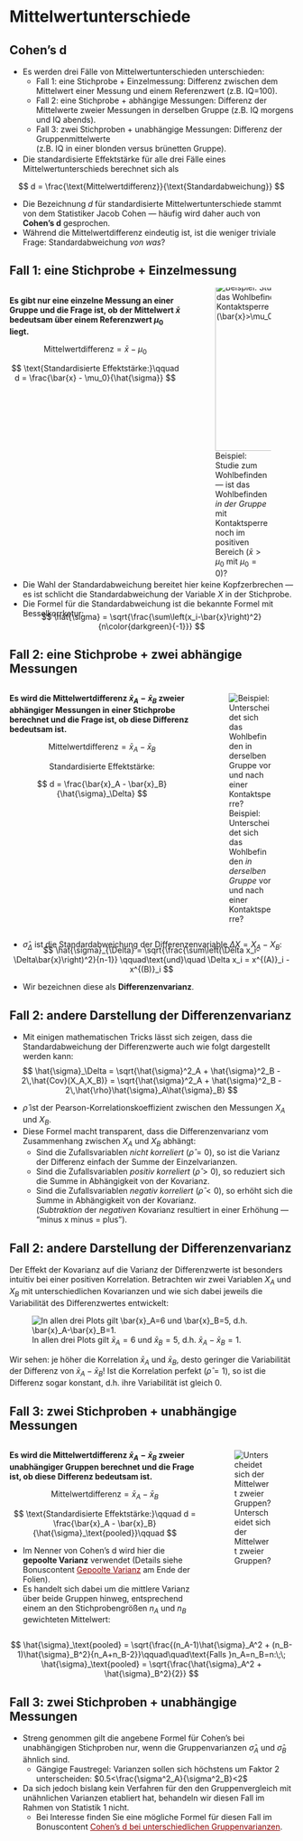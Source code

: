 # Mittelwertunterschiede

## Cohen's d

:::{.nonincremental}
- Es werden drei Fälle von Mittelwertunterschieden unterschieden:
    - Fall 1: eine Stichprobe + Einzelmessung: Differenz zwischen dem Mittelwert einer Messung und einem Referenzwert (z.B. IQ=100).
    - Fall 2: eine Stichprobe + abhängige Messungen: Differenz der Mittelwerte zweier Messungen in derselben Gruppe (z.B. IQ morgens und IQ abends).
    - Fall 3: zwei Stichproben + unabhängige Messungen: Differenz der Gruppenmittelwerte<br>(z.B. IQ in einer blonden versus brünetten Gruppe).
:::

:::{style="margin-top: -12px"}
- Die standardisierte Effektstärke für alle drei Fälle eines Mittelwertunterschieds berechnet sich als 
:::

:::{.fragment}
$$
d = \frac{\text{Mittelwertdifferenz}}{\text{Standardabweichung}}
$$
:::

- Die Bezeichnung $d$ für standardisierte Mittelwertunterschiede stammt von dem Statistiker Jacob Cohen &mdash; häufig wird daher auch von [**Cohen's d**]{color="navy"} gesprochen.
- Während die Mittelwertdifferenz eindeutig ist, ist die weniger triviale Frage: Standardabweichung *von was*?


## Fall 1: eine Stichprobe + Einzelmessung

:::: {.columns}
::: {.column width="63%"}
**Es gibt nur eine einzelne Messung an einer Gruppe und die Frage ist, ob der Mittelwert $\bar{x}$ bedeutsam über einem Referenzwert $\mu_0$ liegt.**

<div class="vspace-small"></div>

$$
\text{Mittelwertdifferenz} = \bar{x} - \mu_0
$$

<!-- <div class="vspace-medium"></div> -->

::: {.colorbox .fragment}
$$
\text{Standardisierte Effektstärke:}\qquad d = \frac{\bar{x} - \mu_0}{\hat{\sigma}}
$$
:::


:::
::: {.column width="37%"}
::: {style="margin-top:-25px"}
![Beispiel: Studie zum Wohlbefinden &mdash; ist das Wohlbefinden *in der Gruppe* mit Kontaktsperre noch im positiven Bereich ($\bar{x}>\mu_0 \text{ mit } \mu_0=0$)?](images/unterschied_referenz.png){height=300px}
:::
:::
::::

::: {style="margin-top:-25px"}
- Die Wahl der Standardabweichung bereitet hier keine Kopfzerbrechen &mdash; es ist schlicht die Standardabweichung der Variable $X$ in der Stichprobe.
- Die Formel für die Standardabweichung ist die bekannte Formel mit Besselkorrketur:
:::

::: {.fragment style="margin-top:-25px"}
$$
\hat{\sigma} = \sqrt{\frac{\sum\left(x_i-\bar{x}\right)^2}{n\color{darkgreen}{-1}}}
$$
:::





## Fall 2: eine Stichprobe + zwei abhängige Messungen

:::: {.columns}
::: {.column width="68%"}

**Es wird die Mittelwertdifferenz $\bar{x}_A - \bar{x}_B$ zweier abhängiger Messungen in einer Stichprobe berechnet und die Frage ist, ob diese Differenz bedeutsam ist.**


<!-- <div class="vspace-small"></div> -->

$$
\text{Mittelwertdifferenz} = \bar{x}_A - \bar{x}_B
$$

::: {.colorbox .fragment}
$$
\text{Standardisierte Effektstärke:}
$$

<div class="vspace-xsmall"></div>

$$
d = \frac{\bar{x}_A - \bar{x}_B}{\hat{\sigma}_\Delta}
$$
:::

:::
::: {.column width="32%"}
![Beispiel: Unterscheidet sich das Wohlbefinden *in derselben Gruppe* vor und nach einer Kontaktsperre?](images/mittelwertunterschied_within2.png)
:::
::::

- $\hat{\sigma}_{\Delta}$ ist die Standardabweichung der Differenzenvariable $\Delta X=X_A-X_B$:

:::{.fragment style="margin-top: -25px"}
$$
\hat{\sigma}_{\Delta} = \sqrt{\frac{\sum\left(\Delta x_i-\Delta\bar{x}\right)^2}{n-1}} \qquad\text{und}\quad \Delta x_i = x^{(A)}_i - x^{(B)}_i
$$

:::
- Wir bezeichnen diese als **Differenzenvarianz**.



## Fall 2: andere Darstellung der Differenzenvarianz

:::{.nonincremental}
- Mit einigen mathematischen Tricks lässt sich zeigen, dass die Standardabweichung der Differenzwerte auch wie folgt dargestellt werden kann:
:::

:::{style="margin-top: -5px"}
$$
\hat{\sigma}_\Delta = \sqrt{\hat{\sigma}^2_A + \hat{\sigma}^2_B - 2\,\hat{Cov}(X_A,X_B)} = \sqrt{\hat{\sigma}^2_A + \hat{\sigma}^2_B - 2\,\hat{\rho}\hat{\sigma}_A\hat{\sigma}_B}
$$
:::

:::{.compact-sublist}
- $\hat{\rho}$ ist der Pearson-Korrelationskoeffizient zwischen den Messungen $X_A$ und $X_B$.
- Diese Formel macht transparent, dass die Differenzenvarianz vom Zusammenhang zwischen $X_A$ und $X_B$ abhängt:
    - Sind die Zufallsvariablen *nicht korreliert* ($\hat{\rho}=0$), so ist die Varianz der Differenz einfach der Summe der Einzelvarianzen.
    - Sind die Zufallsvariablen *positiv korreliert* ($\hat{\rho}>0$), so reduziert sich die Summe in Abhängigkeit von der Kovarianz.
    - Sind die Zufallsvariablen *negativ korreliert* ($\hat{\rho}<0$), so erhöht sich die Summe in Abhängigkeit von der Kovarianz.<br>(*Subtraktion* der *negativen* Kovarianz resultiert in einer Erhöhung &mdash; "minus x minus = plus").
:::

<!----------------->
<!--- New slide --->
<!----------------->
## Fall 2: andere Darstellung der Differenzenvarianz


Der Effekt der Kovarianz auf die Varianz der Differenzwerte ist besonders intuitiv bei einer positiven Korrelation. Betrachten wir zwei Variablen $X_A$ und $X_B$ mit unterschiedlichen Kovarianzen und wie sich dabei jeweils die Variabilität des Differenzwertes entwickelt:

<div class="vspace-medium"></div>

![In allen drei Plots gilt $\bar{x}_A=6$ und $\bar{x}_B=5$, d.h. $\bar{x}_A-\bar{x}_B=1$.](images/pooled_variance_dependent.png)

<div class="vspace-medium"></div>

Wir sehen: je höher die Korrelation $\bar{x}_A$ und $\bar{x}_B$, desto geringer die Variabilität der Differenz von $\bar{x}_A-\bar{x}_B$! Ist die Korrelation perfekt ($\hat{\rho}=1$), so ist die Differenz sogar konstant, d.h. ihre Variabilität ist gleich 0.


<!-- ```{python}
import numpy as np
import matplotlib.pyplot as plt
import pandas as pd
from scipy.stats import pearsonr

np.random.seed(0)

X = 6+np.random.randn(10)
X += (6-X.mean())

fontsize = 15

# plt.style.use('dark_background')
plt.figure(figsize=(10, 2.5))

for i in range(3):
    plt.subplot(1,3,3-i)
    Y_ = X+(0,2.7,6.2)[i]*(np.random.rand(10)-0.5)
    Y_ += (5-Y_.mean())
    print(f'cov={np.cov(X,Y_)[0, 1]:.3f}; r={pearsonr(X,Y_)[0]:.3f}; deltaX={np.mean(X)-np.mean(Y_):.2f}')
    plt.plot(X, 'o-', label='$X_A$')
    plt.plot(Y_, 'o-', label='$X_A$')
    plt.plot(X-Y_, 'o-', label='$X_A-X_B$')
    plt.xticks(range(10), range(1, 11), fontsize=fontsize-2)
    plt.yticks(range(-2, 9, 2), fontsize=fontsize-2)
    plt.xlabel('Versuchsperson', fontsize=fontsize)
    plt.ylim(-2, 9)
    if i == 0:
        plt.legend(loc='center left', bbox_to_anchor=(1, 0.5))
    if i == 1:
        plt.title(r'$\hat{\rho}=' + f'{pearsonr(X,Y_)[0]:.2f}$')
    else:
        plt.title(r'$\hat{\rho}=' + f'{pearsonr(X,Y_)[0]:.0f}$')
# plt.xlim(0, 1)
# plt.ylim(0, 1)

plt.tight_layout()
plt.savefig('images/pooled_variance_dependent.png', bbox_inches='tight')
``` -->


## Fall 3: zwei Stichproben + unabhängige Messungen

:::: {.columns}
::: {.column width="70%"}

**Es wird die Mittelwertdifferenz $\bar{x}_A - \bar{x}_B$ zweier unabhängiger Gruppen berechnet und die Frage ist, ob diese Differenz bedeutsam ist.**

<!-- <div class="vspace-small"></div> -->

$$
\text{Mittelwertdifferenz} = \bar{x}_A - \bar{x}_B
$$

<div class="vspace-small"></div>

::: {.colorbox .fragment}
$$
\text{Standardisierte Effektstärke:}\qquad d = \frac{\bar{x}_A - \bar{x}_B}{\hat{\sigma}_\text{pooled}}\qquad
$$
:::

- Im Nenner von Cohen's d wird hier die **gepoolte Varianz** verwendet (Details siehe Bonuscontent [Gepoolte Varianz](#pooled_variance){style="color: darkred"} am Ende der Folien). 
- Es handelt sich dabei um die mittlere Varianz über beide Gruppen hinweg, entsprechend einem an den Stichprobengrößen $n_A$ und $n_B$ gewichteten Mittelwert:

:::
::: {.column width="30%"}
![Unterscheidet sich der Mittelwert zweier Gruppen?](images/effectsize_pooledSD.png)

:::
::::

:::{.fragment}
$$
\hat{\sigma}_\text{pooled} = \sqrt{\frac{(n_A-1)\hat{\sigma}_A^2 + (n_B-1)\hat{\sigma}_B^2}{n_A+n_B-2}}\qquad\quad\text{Falls }n_A=n_B=n:\;\; \hat{\sigma}_\text{pooled} = \sqrt{\frac{\hat{\sigma}_A^2 + \hat{\sigma}_B^2}{2}}
$$
:::

## Fall 3: zwei Stichproben + unabhängige Messungen

:::{.nonincremental}
- Streng genommen gilt die angebene Formel für Cohen's bei unabhängigen Stichproben nur, wenn die Gruppenvarianzen $\hat{\sigma}_A$ und $\hat{\sigma}_B$ ähnlich sind.
    - Gängige Faustregel: Varianzen sollen sich höchstens um Faktor 2 unterscheiden: $0.5<\frac{\sigma^2_A}{\sigma^2_B}<2$
- Da sich jedoch bislang kein Verfahren für den den Gruppenvergleich mit unähnlichen Varianzen etabliert hat, behandeln wir diesen Fall im Rahmen von Statistik 1 nicht.
    - Bei Interesse finden Sie eine mögliche Formel für diesen Fall im Bonuscontent [Cohen's d bei unterschiedlichen Gruppenvarianzen](#d_unequal_variance){style="color: darkred"}.
:::
